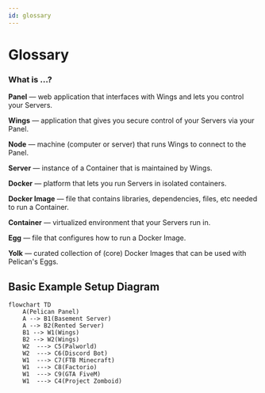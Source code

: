 ```yaml
---
id: glossary
---
```


# Glossary

### What is ...?

**Panel** — web application that interfaces with Wings and lets you control your Servers.

**Wings** — application that gives you secure control of your Servers via your Panel.

**Node** — machine (computer or server) that runs Wings to connect to the Panel.

**Server** — instance of a Container that is maintained by Wings.

**Docker** — platform that lets you run Servers in isolated containers.

**Docker Image**  — file that contains libraries, dependencies, files, etc needed to run a Container.

**Container** — virtualized environment that your Servers run in.

**Egg**  — file that configures how to run a Docker Image.

**Yolk**  — curated collection of (core) Docker Images that can be used with Pelican's Eggs.


## Basic Example Setup Diagram

```mermaid
flowchart TD
    A(Pelican Panel)
    A --> B1(Basement Server)
    A --> B2(Rented Server)
    B1 --> W1(Wings)
    B2 --> W2(Wings)
    W2  ---> C5(Palworld)
    W2  ---> C6(Discord Bot)
    W1  ---> C7(FTB Minecraft)
    W1  ---> C8(Factorio)
    W1  ---> C9(GTA FiveM)
    W1  ---> C4(Project Zomboid)
```
